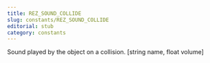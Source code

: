 ```yaml
---
title: REZ_SOUND_COLLIDE
slug: constants/REZ_SOUND_COLLIDE
editorial: stub
category: constants
---
```


<LSLConstant
	name="REZ_SOUND_COLLIDE"
	type="integer"
	value="10"
/>

Sound played by the object on a collision. [string name, float volume]
